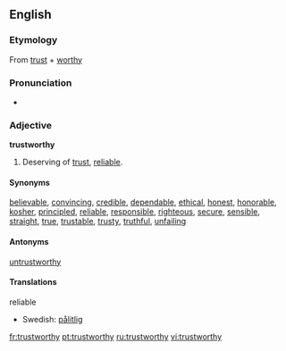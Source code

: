 ==English==

===Etymology===
From [[trust]] + [[worthy]]

===Pronunciation===
*{{audio|en-us-trustworthy.ogg|Audio (US)}}

===Adjective===
'''trustworthy'''
#Deserving of [[trust]], [[reliable]].

====Synonyms====
[[believable]], [[convincing]], [[credible]], [[dependable]], [[ethical]], [[honest]], [[honorable]], [[kosher]], [[principled]],  [[reliable]], [[responsible]], [[righteous]], [[secure]], [[sensible]], [[straight]], [[true]], [[trustable]], [[trusty]], [[truthful]], [[unfailing]]

====Antonyms====
[[untrustworthy]]

====Translations====
;reliable
{{top}}
{{mid}}
*Swedish: [[pålitlig]]
{{bottom}}

[[fr:trustworthy]]
[[pt:trustworthy]]
[[ru:trustworthy]]
[[vi:trustworthy]]